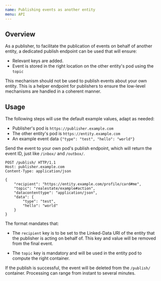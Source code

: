 ```yaml
---
name: Publishing events as another entity
menu: API
---
```


## Overview

As a publisher, to facilitate the publication of events on behalf of another entity, a dedicated publish endpoint can be used that will ensure:

- Relevant keys are added.
- Event is stored in the right location on the other entity's pod using the `topic`

This mechanism should not be used to publish events about your own entity. This is a helper endpoint for publishers to ensure the low-level mechanisms are handled in a coherent manner.

## Usage

The following steps will use the default example values, adapt as needed:

- Publisher's pod is `https://publisher.example.com`
- The other entity's pod is `https://entity.example.com`
- An example event data `{"type": "test", "hello": "world"}`

Send the event to your own pod's publish endpoint, which will return the event ID, just like `/inbox/` and `/outbox/`.

```http
POST /publish/ HTTP/1.1
Host: publisher.example.com
Content-Type: application/json

{
    "recipient": "https://entity.example.com/profile/card#me",
    "topic": "realestate/example#action",
    "datacontenttype": "application/json",
    "data": {
        "type": "test",
        "hello": "world"
    }
}
```

The format mandates that:

- The `recipient` key is to be set to the Linked-Data URI of the entity that the publisher is acting on behalf of. This key and value will be removed from the final event.

- The `topic` key is mandatory and will be used in the entity pod to compute the right container.

If the publish is successful, the event will be deleted from the `/publish/` container. Processing can range from instant to several minutes.